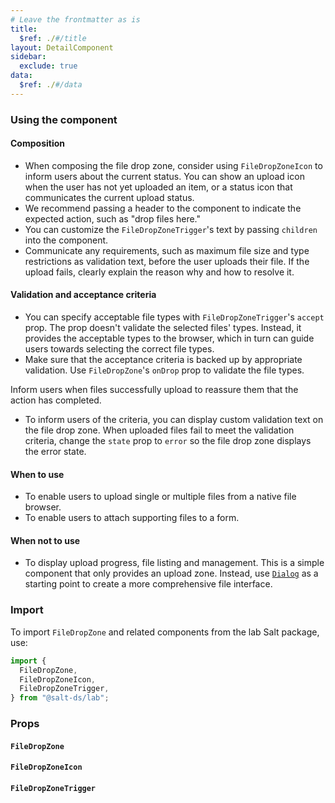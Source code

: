 ```yaml
---
# Leave the frontmatter as is
title:
  $ref: ./#/title
layout: DetailComponent
sidebar:
  exclude: true
data:
  $ref: ./#/data
---
```


### Using the component

#### Composition

- When composing the file drop zone, consider using `FileDropZoneIcon` to inform users about the current status. You can show an upload icon when the user has not yet uploaded an item, or a status icon that communicates the current upload status.
- We recommend passing a header to the component to indicate the expected action, such as "drop files here."
- You can customize the `FileDropZoneTrigger`'s text by passing `children` into the component.
- Communicate any requirements, such as maximum file size and type restrictions as validation text, before the user uploads their file. If the upload fails, clearly explain the reason why and how to resolve it.

#### Validation and acceptance criteria

- You can specify acceptable file types with `FileDropZoneTrigger`'s `accept` prop. The prop doesn't validate the selected files' types. Instead, it provides the acceptable types to the browser, which in turn can guide users towards selecting the correct file types.
- Make sure that the acceptance criteria is backed up by appropriate validation. Use `FileDropZone`'s `onDrop` prop to validate the file types.

Inform users when files successfully upload to reassure them that the action has completed.

- To inform users of the criteria, you can display custom validation text on the file drop zone. When uploaded files fail to meet the validation criteria, change the `state` prop to `error` so the file drop zone displays the error state.

#### When to use

- To enable users to upload single or multiple files from a native file browser.
- To enable users to attach supporting files to a form.

#### When not to use

- To display upload progress, file listing and management. This is a simple component that only provides an upload zone. Instead, use [`Dialog`](../dialog) as a starting point to create a more comprehensive file interface.

### Import

To import `FileDropZone` and related components from the lab Salt package, use:

```js
import {
  FileDropZone,
  FileDropZoneIcon,
  FileDropZoneTrigger,
} from "@salt-ds/lab";
```

### Props

#### `FileDropZone`

<PropsTable packageName="lab" componentName="FileDropZone" />

#### `FileDropZoneIcon`

<PropsTable packageName="lab" componentName="FileDropZoneIcon" />

#### `FileDropZoneTrigger`

<PropsTable packageName="lab" componentName="FileDropZoneTrigger" />
